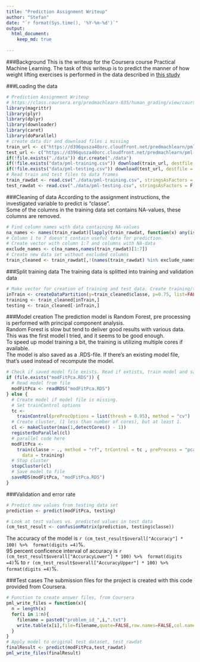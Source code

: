 ```yaml
---
title: "Prediction Assignment Writeup"
author: "Stefan"
date: "`r format(Sys.time(), '%Y-%m-%d')`"
output: 
  html_document:
    keep_md: true
 
---
```


###Background
This is the writeup for the Coursera course Practical Machine Learning.
The task of this writeup is to predict the manner of how weight lifting exercises is performed in the data described in [this study]( http://groupware.les.inf.puc-rio.br/har)  

###Loading the data

```r
# Prediction Assignment Writeup
# https://class.coursera.org/predmachlearn-035/human_grading/view/courses/975205/assessments/4/submissions
library(magrittr)
library(plyr)
library(dplyr)
library(downloader)
library(caret)
library(doParallel)
# create data dir and download files i missing
train_url <- c("https://d396qusza40orc.cloudfront.net/predmachlearn/pml-training.csv")
test_url <- c("https://d396qusza40orc.cloudfront.net/predmachlearn/pml-testing.csv")
if(!file.exists("./data")) dir.create("./data")
if(!file.exists("data/pml-training.csv")) download(train_url, destfile = "data/pml-training.csv")
if(!file.exists("data/pml-testing.csv")) download(test_url, destfile = "data/pml-testing.csv")
# Read train and test files to data frames
train_rawdat <- read.csv("./data/pml-training.csv", stringsAsFactors = F, na.strings = c("","NA", "#DIV/0!"))
test_rawdat <- read.csv("./data/pml-testing.csv", stringsAsFactors = F, na.strings = c("","NA", "#DIV/0!"))
```

###Cleaning of data
According to the assignment instructions, the investigated variable to predict is "classe".  
Some of the columns in the training data set contains NA-values, these columns are removed.

```r
# Find column names with data containing NA-values
na_names <- names(train_rawdat)[lapply(train_rawdat, function(x) any(is.na(x))) %>% unlist]
# Column 1 to 7 doesn't contain useful data for prediction.
# Create vector with column 1:7 and columns with NA-data
exclude_names <- c(na_names,names(train_rawdat)[1:7])
# Create new data set without excluded columns
train_cleaned <- train_rawdat[,!(names(train_rawdat) %in% exclude_names)]
```

###Split training data
The training data is splitted into training and validation data
```r
# Make vector for creation of training and test data. Create training/test data sets
inTrain <- createDataPartition(y=train_cleaned$classe, p=0.75, list=FALSE)
training <- train_cleaned[inTrain,]
testing <- train_cleaned[-inTrain,]
```

###Model creation
The prediction model is Random Forest, pre processing is performed with principal component analysis.  
Random Forest is slow but tend to deliver good results with various data. This was the first model I tried, and it seems to be good enough.  
To speed up model training a bit, the training is utilizing multiple cores if available.  
The model is also saved as a .RDS-file. If there's an existing model file, that's used instead of recompute the model.  
```r
# Check if saved model file exists. Read if extists, train model and save .RDS file if missing.
if (file.exists("modFitPca.RDS")) {
  # Read model from file
  modFitPca <- readRDS("modFitPca.RDS")
} else {
  # Create model if model file is missing.
  # Set trainControl options
  tc <-
    trainControl(preProcOptions = list(thresh = 0.95), method = "cv")
  # Create cluster, (1 less than number of cores), but at least 1.
  cl <- makeCluster(max(1,detectCores() - 1))
  registerDoParallel(cl)
  # parallel code here
  modFitPca <-
    train(classe ~ ., method = "rf", trControl = tc , preProcess = "pca",
      data = training)
  # Stop cluster
  stopCluster(cl)
  # Save model to file
  saveRDS(modFitPca, "modFitPca.RDS")
}
```

###Validation and error rate
```r
# Predict new values from testing data set
prediction <- predict(modFitPca, testing)

# Look at test values vs. predicted values in test data
(cm_test_result <- confusionMatrix(prediction, testing$classe))
```
The accuracy of the model is `r (cm_test_result$overall["Accuracy"] * 100) %>%  format(digits =4)`%.  
95 percent conficence interval of accuracy is `r (cm_test_result$overall["AccuracyLower"] * 100) %>%  format(digits =4)`% to 
`r (cm_test_result$overall["AccuracyUpper"] * 100) %>%  format(digits =4)`%.  

###Test cases
The submission files for the project is created with this code provided from Coursera.
```r
# Function to create answer files, from Coursera
pml_write_files = function(x){
  n = length(x)
  for(i in 1:n){
    filename = paste0("problem_id_",i,".txt")
    write.table(x[i],file=filename,quote=FALSE,row.names=FALSE,col.names=FALSE)
  }
}
# Apply model to original test dataset, test_rawdat
finalResult <- predict(modFitPca,test_rawdat)
pml_write_files(finalResult)
```

